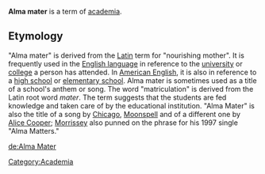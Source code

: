 '''Alma mater''' is a term of [[academia]].

==Etymology==
"Alma mater" is derived from the [[Latin]] term for "nourishing mother".  It is frequently used in the [[English language]] in reference to the [[university]] or [[college]] a person has attended.  In [[American English]], it is also in reference to a [[high school]] or [[elementary school]].  Alma mater is sometimes used as a title of a school's anthem or song.  The word "matriculation" is derived from the Latin root word ''mater''.  The term suggests that the students are fed knowledge and taken care of by the educational institution.
"Alma Mater" is also the title of a song by [[Chicago]], [[Moonspell]] and of a different one by [[Alice_Cooper|Alice Cooper]]; [[Morrissey|Morrissey]] also punned on the phrase for his 1997 single "Alma Matters."

{{edu-stub}}

[[Category:Academia]]

[[de:Alma Mater]]